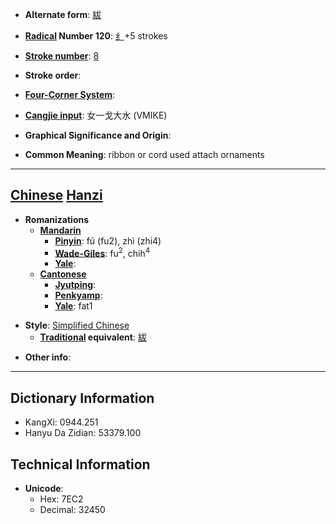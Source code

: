 * '''Alternate form''': [[紱]]

* '''[[Wiktionary:Chinese radical index| Radical]] Number 120''': [[Wiktionary:Chinese radical index 纟|纟]]+5 strokes

* '''[[Wiktionary:Chinese total strokes index|Stroke number]]''': [[Wiktionary:Chinese total strokes index 8|8]]

* '''Stroke order''': 

* '''[[Wiktionary:Chinese four corner index|Four-Corner System]]''': 

* '''[[Wiktionary:Chinese Cangjie index|Cangjie input]]''': 女一戈大水 (VMIKE)

* '''Graphical Significance and Origin''': 

* '''Common Meaning''': ribbon or cord used attach ornaments

----

== [[Chinese]] [[Hanzi]] ==

* '''Romanizations'''
** '''[[Mandarin]]'''
*** '''[[Pinyin]]''': fú (fu2), zhì (zhi4)
*** '''[[Wade-Giles]]''': fu<sup>2</sup>, chih<sup>4</sup>
*** '''[[Yale]]''': 
** '''[[Cantonese]]'''
*** '''[[Jyutping]]''':
*** '''[[Penkyamp]]''': 
*** '''[[Yale]]''': fat1

* '''Style''': [[Simplified Chinese]] 
** '''[[Traditional Chinese|Traditional]] equivalent''': [[紱]]

* '''Other info''': 

----

== Dictionary Information ==

* KangXi: 0944.251
* Hanyu Da Zidian: 53379.100

== Technical Information ==

* '''Unicode''':
** Hex: 7EC2
** Decimal: 32450